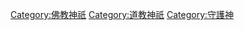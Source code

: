 {{Catmore}}

[[Category:佛教神祇|Category:佛教神祇]]
[[Category:道教神祇|Category:道教神祇]]
[[Category:守護神|Category:守護神]]